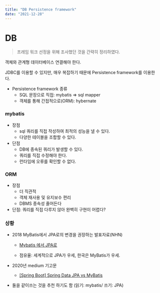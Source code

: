 ```yaml
---
title: "DB Persistence framework"
date: "2021-12-28"
---
```


# DB

> 프레임 워크 선정을 위해 조사했던 것을 간략히 정리하였다.

객체와 관계형 데이터베이스 연결해야 한다.

JDBC를 이용할 수 있지만, 매우 복잡하기 때문에 Persistence framework를 이용한다.

- Persistence framework 종류
  - SQL 문장으로 직접: mybatis ⇒ sql mapper
  - 객체를 통해 간접적으로(ORM): hybernate

### mybatis

- 장점
  - sql 쿼리를 직접 작성하여 최적의 성능을 낼 수 있다.
  - 다양한 테이블을 조합할 수 있다.
- 단점
  - DB에 종속된 쿼리가 발생할 수 있다.
  - 쿼리를 직접 수정해야 한다.
  - 런타임에 오류를 확인할 수 없다.

### ORM

- 장점
  - 더 직관적
  - 객체 재사용 및 유지보수 편리
  - DBMS 종속성 줄어든다
- 단점: 쿼리를 직접 다루지 않아 완벽히 구현이 어렵다?

### 상황

- 2018 MyBatis에서 JPA로의 변경을 권장하는 발표자료(NHN)

  - [Mybatis 에서 JPA로](https://www.slideshare.net/dongmyo/mybatis-jpa-123381168)

  - 점유율: 세계적으로 JPA가 우세, 한국은 MyBatis가 우세.

- 2020년 medium 기고문

  - [[Spring Boot] Spring Data JPA vs MyBatis](https://medium.com/an-idea/spring-boot-spring-data-jpa-vs-mybatis-514d969648ee)

- 둘을 같이쓰는 것을 추천 하기도 함 (읽기: mybatis/ 쓰기: JPA)
